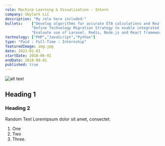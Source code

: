 ```yaml
---
role: Machine Learning & Visualization - Intern 
company: Skylark LLC
description: "My role here included:" 
bullets:    ["Develop algorithms for accurate ETA calculations and Real-Time tracking of B2B fleet vehicles.",
            "Define Technology Migration Strategy to enable integrated business operating systems",
            "Evaluate use of Laravel, Redis, Node.js and React frameworks for web applications",]
technology: ["PHP","JavaScript","Python"]            
type: "Paid : Full-Time : Internship"
featuredImage: img.jpg
date: 2021-01-01
startDate: 2018-06-01
endDate: 2018-08-01
published: true 
---
```



![alt text](img.jpg "Title")
## Heading 1
### Heading 2
<Test>
    Random Text 
</Test>
Loremipsum dolor sit amet, consectet.

1. One
2. Two
3. Three.
 